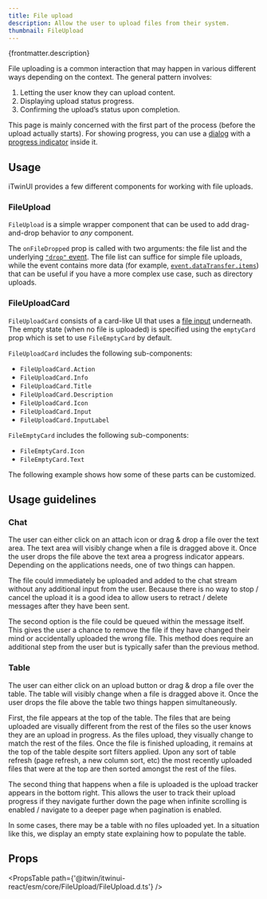 ```yaml
---
title: File upload
description: Allow the user to upload files from their system.
thumbnail: FileUpload
---
```


<p>{frontmatter.description}</p>

<LiveExample src='FileUpload.main.jsx'>
  <AllExamples.FileUploadMainExample client:load />
</LiveExample>

File uploading is a common interaction that may happen in various different ways depending on the context. The general pattern involves:

1. Letting the user know they can upload content.
2. Displaying upload status progress.
3. Confirming the upload’s status upon completion.

This page is mainly concerned with the first part of the process (before the upload actually starts). For showing progress, you can use a [dialog](dialog) with a [progress indicator](progressindicator) inside it.

## Usage

iTwinUI provides a few different components for working with file uploads.

### FileUpload

`FileUpload` is a simple wrapper component that can be used to add drag-and-drop behavior to _any_ component.

<LiveExample src='FileUpload.wrappinginput.jsx'>
  <AllExamples.FileUploadWrappingInputExample client:load />
</LiveExample>

The `onFileDropped` prop is called with two arguments: the file list and the underlying [`"drop"` event](https://developer.mozilla.org/en-US/docs/Web/API/HTMLElement/drop_event). The file list can suffice for simple file uploads, while the event contains more data (for example, [`event.dataTransfer.items`](https://developer.mozilla.org/en-US/docs/Web/API/DataTransfer/items)) that can be useful if you have a more complex use case, such as directory uploads.

### FileUploadCard

`FileUploadCard` consists of a card-like UI that uses a [file input](https://developer.mozilla.org/en-US/docs/Web/HTML/Element/input/file) underneath. The empty state (when no file is uploaded) is specified using the `emptyCard` prop which is set to use `FileEmptyCard` by default.

`FileUploadCard` includes the following sub-components:

- `FileUploadCard.Action`
- `FileUploadCard.Info`
- `FileUploadCard.Title`
- `FileUploadCard.Description`
- `FileUploadCard.Icon`
- `FileUploadCard.Input`
- `FileUploadCard.InputLabel`

`FileEmptyCard` includes the following sub-components:

- `FileEmptyCard.Icon`
- `FileEmptyCard.Text`

The following example shows how some of these parts can be customized.

<LiveExample src='FileUpload.custom.jsx'>
  <AllExamples.FileUploadCustomExample client:load />
</LiveExample>

## Usage guidelines

### Chat

The user can either click on an attach icon or drag & drop a file over the text area. The text area will visibly change when a file is dragged above it. Once the user drops the file above the text area a progress indicator appears. Depending on the applications needs, one of two things can happen.

The file could immediately be uploaded and added to the chat stream without any additional input from the user. Because there is no way to stop / cancel the upload it is a good idea to allow users to retract / delete messages after they have been sent.

The second option is the file could be queued within the message itself. This gives the user a chance to remove the file if they have changed their mind or accidentally uploaded the wrong file. This method does require an additional step from the user but is typically safer than the previous method.

### Table

The user can either click on an upload button or drag & drop a file over the table. The table will visibly change when a file is dragged above it. Once the user drops the file above the table two things happen simultaneously.

First, the file appears at the top of the table. The files that are being uploaded are visually different from the rest of the files so the user knows they are an upload in progress. As the files upload, they visually change to match the rest of the files. Once the file is finished uploading, it remains at the top of the table despite sort filters applied. Upon any sort of table refresh (page refresh, a new column sort, etc) the most recently uploaded files that were at the top are then sorted amongst the rest of the files.

The second thing that happens when a file is uploaded is the upload tracker appears in the bottom right. This allows the user to track their upload progress if they navigate further down the page when infinite scrolling is enabled / navigate to a deeper page when pagination is enabled.

In some cases, there may be a table with no files uploaded yet. In a situation like this, we display an empty state explaining how to populate the table.

## Props

<PropsTable path={'@itwin/itwinui-react/esm/core/FileUpload/FileUpload.d.ts'} />
